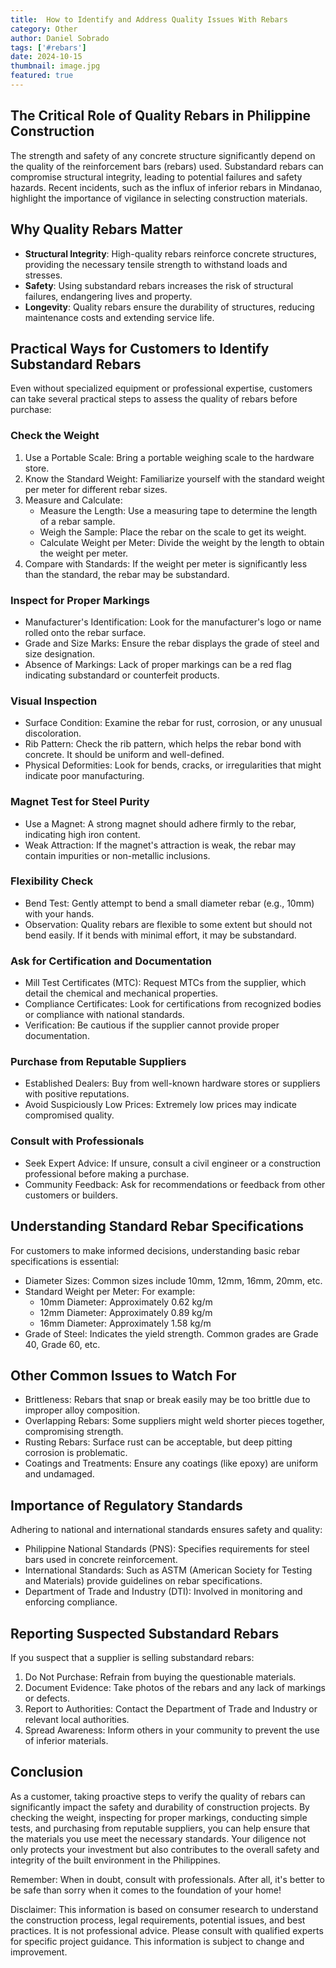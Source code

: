```yaml
---
title:  How to Identify and Address Quality Issues With Rebars
category: Other
author: Daniel Sobrado
tags: ['#rebars']
date: 2024-10-15
thumbnail: image.jpg
featured: true
---
```


## The Critical Role of Quality Rebars in Philippine Construction

The strength and safety of any concrete structure significantly depend on the quality of the reinforcement bars (rebars) used. Substandard rebars can compromise structural integrity, leading to potential failures and safety hazards. Recent incidents, such as the influx of inferior rebars in Mindanao, highlight the importance of vigilance in selecting construction materials.

## Why Quality Rebars Matter

* **Structural Integrity**: High-quality rebars reinforce concrete structures, providing the necessary tensile strength to withstand loads and stresses.
* **Safety**: Using substandard rebars increases the risk of structural failures, endangering lives and property.
* **Longevity**: Quality rebars ensure the durability of structures, reducing maintenance costs and extending service life.

## Practical Ways for Customers to Identify Substandard Rebars

Even without specialized equipment or professional expertise, customers can take several practical steps to assess the quality of rebars before purchase:

### Check the Weight

1. Use a Portable Scale: Bring a portable weighing scale to the hardware store.
2. Know the Standard Weight: Familiarize yourself with the standard weight per meter for different rebar sizes.
3. Measure and Calculate:
   * Measure the Length: Use a measuring tape to determine the length of a rebar sample.
   * Weigh the Sample: Place the rebar on the scale to get its weight.
   * Calculate Weight per Meter: Divide the weight by the length to obtain the weight per meter.
4. Compare with Standards: If the weight per meter is significantly less than the standard, the rebar may be substandard.

### Inspect for Proper Markings

* Manufacturer's Identification: Look for the manufacturer's logo or name rolled onto the rebar surface.
* Grade and Size Marks: Ensure the rebar displays the grade of steel and size designation.
* Absence of Markings: Lack of proper markings can be a red flag indicating substandard or counterfeit products.

### Visual Inspection

* Surface Condition: Examine the rebar for rust, corrosion, or any unusual discoloration.
* Rib Pattern: Check the rib pattern, which helps the rebar bond with concrete. It should be uniform and well-defined.
* Physical Deformities: Look for bends, cracks, or irregularities that might indicate poor manufacturing.

### Magnet Test for Steel Purity

* Use a Magnet: A strong magnet should adhere firmly to the rebar, indicating high iron content.
* Weak Attraction: If the magnet's attraction is weak, the rebar may contain impurities or non-metallic inclusions.

### Flexibility Check

* Bend Test: Gently attempt to bend a small diameter rebar (e.g., 10mm) with your hands.
* Observation: Quality rebars are flexible to some extent but should not bend easily. If it bends with minimal effort, it may be substandard.

### Ask for Certification and Documentation

* Mill Test Certificates (MTC): Request MTCs from the supplier, which detail the chemical and mechanical properties.
* Compliance Certificates: Look for certifications from recognized bodies or compliance with national standards.
* Verification: Be cautious if the supplier cannot provide proper documentation.

### Purchase from Reputable Suppliers

* Established Dealers: Buy from well-known hardware stores or suppliers with positive reputations.
* Avoid Suspiciously Low Prices: Extremely low prices may indicate compromised quality.

### Consult with Professionals

* Seek Expert Advice: If unsure, consult a civil engineer or a construction professional before making a purchase.
* Community Feedback: Ask for recommendations or feedback from other customers or builders.

## Understanding Standard Rebar Specifications

For customers to make informed decisions, understanding basic rebar specifications is essential:

* Diameter Sizes: Common sizes include 10mm, 12mm, 16mm, 20mm, etc.
* Standard Weight per Meter: For example:
  * 10mm Diameter: Approximately 0.62 kg/m
  * 12mm Diameter: Approximately 0.89 kg/m
  * 16mm Diameter: Approximately 1.58 kg/m
* Grade of Steel: Indicates the yield strength. Common grades are Grade 40, Grade 60, etc.

## Other Common Issues to Watch For

* Brittleness: Rebars that snap or break easily may be too brittle due to improper alloy composition.
* Overlapping Rebars: Some suppliers might weld shorter pieces together, compromising strength.
* Rusting Rebars: Surface rust can be acceptable, but deep pitting corrosion is problematic.
* Coatings and Treatments: Ensure any coatings (like epoxy) are uniform and undamaged.

## Importance of Regulatory Standards

Adhering to national and international standards ensures safety and quality:

* Philippine National Standards (PNS): Specifies requirements for steel bars used in concrete reinforcement.
* International Standards: Such as ASTM (American Society for Testing and Materials) provide guidelines on rebar specifications.
* Department of Trade and Industry (DTI): Involved in monitoring and enforcing compliance.

## Reporting Suspected Substandard Rebars

If you suspect that a supplier is selling substandard rebars:

1. Do Not Purchase: Refrain from buying the questionable materials.
2. Document Evidence: Take photos of the rebars and any lack of markings or defects.
3. Report to Authorities: Contact the Department of Trade and Industry or relevant local authorities.
4. Spread Awareness: Inform others in your community to prevent the use of inferior materials.

## Conclusion

As a customer, taking proactive steps to verify the quality of rebars can significantly impact the safety and durability of construction projects. By checking the weight, inspecting for proper markings, conducting simple tests, and purchasing from reputable suppliers, you can help ensure that the materials you use meet the necessary standards. Your diligence not only protects your investment but also contributes to the overall safety and integrity of the built environment in the Philippines.

Remember: When in doubt, consult with professionals. After all, it's better to be safe than sorry when it comes to the foundation of your home!

Disclaimer: This information is based on consumer research to understand the construction process, legal requirements, potential issues, and best practices. It is not professional advice. Please consult with qualified experts for specific project guidance. This information is subject to change and improvement.